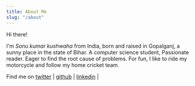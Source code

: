 ```yaml
---
title: About Me
slug: "/about"
---
```


Hi there!


I'm *Sonu kumar kushwaha* from India, born and raised in Gopalganj, a sunny place in the state of Bihar.
A computer science student, Passionate reader. Eager to find the root cause of problems. For fun, I like to ride my motorcycle and follow my home cricket team.



Find me on [twitter](https://twitter.com/sonukumarkush12) | [github](https://github.com/flyingsonu122) | [linkedin](https://www.linkedin.com/in/sonu-kumar-kushwaha-0b98a6180) | 